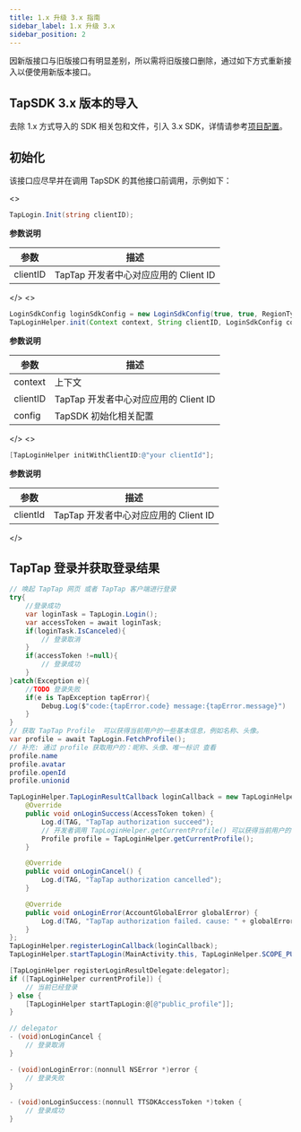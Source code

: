 ```yaml
---
title: 1.x 升级 3.x 指南
sidebar_label: 1.x 升级 3.x
sidebar_position: 2
---
```



因新版接口与旧版接口有明显差别，所以需将旧版接口删除，通过如下方式重新接入以便使用新版本接口。

## TapSDK 3.x 版本的导入

去除 1.x 方式导入的 SDK 相关包和文件，引入 3.x SDK，详情请参考[项目配置](/v3/sdk/start/quickstart/#项目配置)。

## 初始化

该接口应尽早并在调用 TapSDK 的其他接口前调用，示例如下：

<MultiLang>
<>

```cs
TapLogin.Init(string clientID);
```

**参数说明**

参数  | 描述
| ------ | ------ |
clientID | TapTap 开发者中心对应应用的 Client ID

</>
<>

```java
LoginSdkConfig loginSdkConfig = new LoginSdkConfig(true, true, RegionType.CN);
TapLoginHelper.init(Context context, String clientID, LoginSdkConfig config);
```

**参数说明**

参数  | 描述
| ------ | ------ |
context | 上下文
clientID | TapTap 开发者中心对应应用的 Client ID
config | TapSDK 初始化相关配置

</>
<>

```objectivec
[TapLoginHelper initWithClientID:@"your clientId"];
```
**参数说明**

参数  | 描述
| ------ | ------ |
clientId | TapTap 开发者中心对应应用的 Client ID

</>


</MultiLang>


## TapTap 登录并获取登录结果

<MultiLang>


```cs
// 唤起 TapTap 网页 或者 TapTap 客户端进行登录
try{
    //登录成功
    var loginTask = TapLogin.Login();
    var accessToken = await loginTask;
    if(loginTask.IsCanceled){
        // 登录取消
    }
    if(accessToken !=null){
        // 登录成功
    }
}catch(Exception e){
    //TODO 登录失败
    if(e is TapException tapError){
        Debug.Log($"code:{tapError.code} message:{tapError.message}")
    }
}
// 获取 TapTap Profile  可以获得当前用户的一些基本信息，例如名称、头像。
var profile = await TapLogin.FetchProfile();
// 补充: 通过 profile 获取用户的：昵称、头像、唯一标识 查看 
profile.name  
profile.avatar 
profile.openId
profile.unionid
```

```java
TapLoginHelper.TapLoginResultCallback loginCallback = new TapLoginHelper.TapLoginResultCallback() {
    @Override
    public void onLoginSuccess(AccessToken token) {
        Log.d(TAG, "TapTap authorization succeed");
        // 开发者调用 TapLoginHelper.getCurrentProfile() 可以获得当前用户的一些基本信息，例如名称、头像。
        Profile profile = TapLoginHelper.getCurrentProfile();
    }

    @Override
    public void onLoginCancel() {
        Log.d(TAG, "TapTap authorization cancelled");
    }

    @Override
    public void onLoginError(AccountGlobalError globalError) {
        Log.d(TAG, "TapTap authorization failed. cause: " + globalError.getMessage());
    }
};
TapLoginHelper.registerLoginCallback(loginCallback);
TapLoginHelper.startTapLogin(MainActivity.this, TapLoginHelper.SCOPE_PUBLIC_PROFILE);
```

```objectivec
[TapLoginHelper registerLoginResultDelegate:delegator];
if ([TapLoginHelper currentProfile]) {
    // 当前已经登录
} else {
    [TapLoginHelper startTapLogin:@[@"public_profile"]];
}

// delegator
- (void)onLoginCancel {
    // 登录取消
}

- (void)onLoginError:(nonnull NSError *)error {
    // 登录失败
}

- (void)onLoginSuccess:(nonnull TTSDKAccessToken *)token {
    // 登录成功
}
```

</MultiLang>